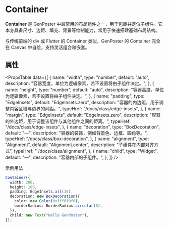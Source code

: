 # Container


**Container** 是 GenPoster 中最常用的布局组件之一，用于包裹并定位子组件。它本身具备尺寸、边距、填充、背景等绘制能力，常用于快速搭建基础布局结构。

与传统前端的 div 或 Flutter 的 Container 类似，GenPoster 的 Container 完全在 Canvas 中自绘，支持灵活组合和嵌套。

## 属性

<PropsTable
  data={[
    {
      name: "width",
      type: "number",
      default: "auto",
      description: "容器宽度，单位为逻辑像素，若不设置将由子组件决定。",
    },
    {
      name: "height",
      type: "number",
      default: "auto",
      description: "容器高度，单位为逻辑像素，若不设置将由子组件决定。",
    },
    {
      name: "padding",
      type: "EdgeInsets",
      default: "EdgeInsets.zero",
      description: "容器的内边距，用于调整内容区域与边界的间距。",
      typeHref: "/docs/class/edge-insets",
    },
    {
      name: "margin",
      type: "EdgeInsets",
      default: "EdgeInsets.zero",
      description: "容器的外边距，用于调整该组件与其他组件之间的距离。",
      typeHref: "/docs/class/edge-insets",
    },
    {
      name: "decoration",
      type: "BoxDecoration",
      default: "—",
      description: "容器的装饰，例如背景色、边框、圆角等。",
      typeHref: "/docs/class/box-decoration",
    },
    {
      name: "alignment",
      type: "Alignment",
      default: "Alignment.center",
      description: "子组件在内部对齐方式",
      typeHref: " /docs/class/alignment",
    },
    {
      name: "child",
      type: "Widget",
      default: "—",
      description: "容器内部的子组件。",
    },
  ]}
/>

示例用法

```typescript
Container({
  width: 200,
  height: 100,
  padding: EdgeInsets.all(16),
  decoration: new BoxDecoration({
    color: new Color(0xfff0f0f0),
    borderRadius: BorderRadius.circular(8),
  }),
  child: new Text("Hello GenPoster"),
});
```
